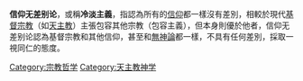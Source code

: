 {{unreferenced|time=2012-01-28T04:14:01+00:00}}
'''信仰无差别论'''，或稱'''冷淡主義'''，指認為所有的[[信仰|信仰]]都一樣沒有差別，相較於現代[[基督|基督]][[宗教|宗教]]（如[[天主教|天主教]]）主張包容其他宗教（包容主義），但本身則優於他者，信仰无差别论認為基督宗教和其他信仰，甚至和[[無神論|無神論]]都一樣，不具有任何差別，採取一視同仁的態度。

[[Category:宗教哲学|Category:宗教哲学]]
[[Category:天主教神学|Category:天主教神学]]